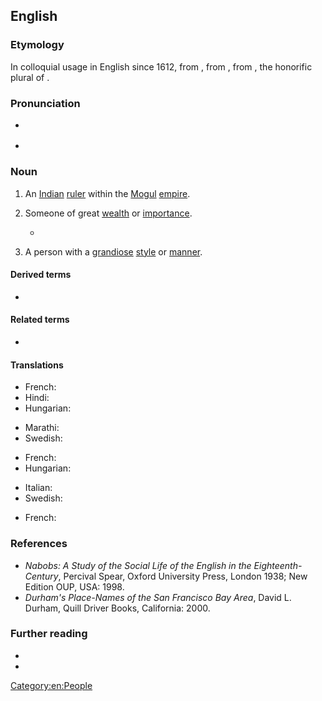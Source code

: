 {{also|nábob}}
==English==

===Etymology===
In colloquial usage in English since 1612, from {{der|en|ur|نواب|tr=navāb}}, from {{der|en|fa}}, from {{der|en|ar|نُوَّاب}}, the honorific plural of {{m|ar|نَائِب||deputy}}.

===Pronunciation===
* {{a|GenAm}} {{IPA|en|/ˈneɪbɑb/}}
* {{a|RP}} {{IPA|en|/ˈneɪbɒb/}}

===Noun===
{{en-noun}}

# {{lb|en|historical}} An [[Indian]] [[ruler]] within the [[Mogul]] [[empire]].
#: {{syn|en|nawab}}
# {{lb|en|by extension}} Someone of great [[wealth]] or [[importance]].
#: {{syn|en|tycoon|magnate}}
#* {{quote-journal|en|date=2013-06-22|volume=407|issue=8841|page=70|magazine={{w|The Economist}}
|title=[http://www.economist.com/news/finance-and-economics/21579879-buy-out-firm-really-does-focus-operational-improvements-engineers Engineers of a different kind]
|passage=Private-equity '''nabobs''' bristle at being dubbed mere financiers. Piling debt onto companies’ balance-sheets is only a small part of what leveraged buy-outs are about, they insist. Improving the workings of the businesses they take over is just as core to their calling, if not more so. Much of their pleading is public-relations bluster.}}
# {{lb|en|by extension}} A person with a [[grandiose]] [[style]] or [[manner]].

====Derived terms====
* {{l|en|Nob Hill|gloss=neighborhood in San Francisco}}

====Related terms====
* {{l|en|nawab}}

====Translations====
{{trans-top|an Indian ruler}}
* French: {{t+|fr|nabab|m}}
* Hindi: {{t+|hi|नवाब|sc=Deva}}
* Hungarian: {{t+|hu|nábob}}
{{trans-mid}}
* Marathi: {{t|mr|नवाब|m}}
* Swedish: {{t+|sv|nabob}}
{{trans-bottom}}

{{trans-top|someone of great wealth}}
* French: {{t+|fr|nabab|m}}
* Hungarian: {{t+|hu|nábob}}
{{trans-mid}}
* Italian: {{t+|it|nababbo}}
* Swedish: {{t+|sv|nabob}}
{{trans-bottom}}

{{trans-top|someone with grandiose style or manner}}
* French: {{t+|fr|nabab|m}}
{{trans-mid}}
{{trans-bottom}}

===References===
* ''Nabobs: A Study of the Social Life of the English in the Eighteenth-Century'', Percival Spear, Oxford University Press, London 1938; New Edition OUP, USA: 1998.
* ''Durham's Place-Names of the San Francisco Bay Area'', David L. Durham, Quill Driver Books, California: 2000.

===Further reading===
* {{projectlink|Wikipedia|Nabob}}
* {{projectlink|1911|Nabob}}

[[Category:en:People]]